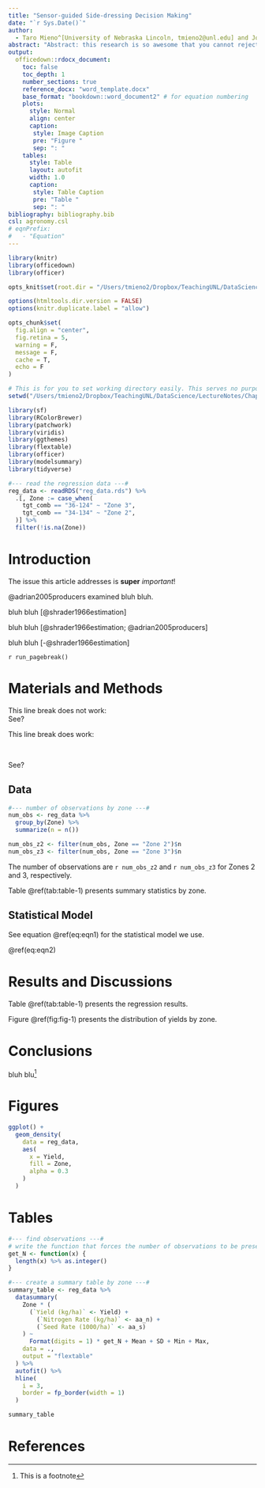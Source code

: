 ```yaml
---
title: "Sensor-guided Side-dressing Decision Making"
date: "`r Sys.Date()`" 
author:
  - Taro Mieno^[University of Nebraska Lincoln, tmieno2@unl.edu] and John Doe^[Random University, johndoe@email.com]
abstract: "Abstract: this research is so awesome that you cannot reject this paper."
output:
  officedown::rdocx_document:
    toc: false
    toc_depth: 1
    number_sections: true
    reference_docx: "word_template.docx"
    base_format: "bookdown::word_document2" # for equation numbering
    plots:
      style: Normal
      align: center
      caption:
       style: Image Caption
       pre: "Figure "
       sep: ": "
    tables:
      style: Table
      layout: autofit
      width: 1.0
      caption:
       style: Table Caption
       pre: "Table "
       sep: ": "
bibliography: bibliography.bib
csl: agronomy.csl
# eqnPrefix:
#   - "Equation"
---
```


```r
library(knitr)
library(officedown)
library(officer)

opts_knit$set(root.dir = "/Users/tmieno2/Dropbox/TeachingUNL/DataScience/LectureNotes/Chapter-9-WritingArticle")

options(htmltools.dir.version = FALSE)
options(knitr.duplicate.label = "allow")

opts_chunk$set(
  fig.align = "center",
  fig.retina = 5,
  warning = F,
  message = F,
  cache = T,
  echo = F
)
```

```r
# This is for you to set working directory easily. This serves no purpose in knitting to a manuscript
setwd("/Users/tmieno2/Dropbox/TeachingUNL/DataScience/LectureNotes/Chapter-9-WritingArticle")
```

```r
library(sf)
library(RColorBrewer)
library(patchwork)
library(viridis)
library(ggthemes)
library(flextable)
library(officer)
library(modelsummary)
library(tidyverse)
```

```r
#--- read the regression data ---#
reg_data <- readRDS("reg_data.rds") %>%
  .[, Zone := case_when(
    tgt_comb == "36-124" ~ "Zone 3",
    tgt_comb == "34-134" ~ "Zone 2",
  )] %>%
  filter(!is.na(Zone))
```

# Introduction 

The issue this article addresses is **super** _important_!
 
@adrian2005producers examined bluh bluh.

bluh bluh [@shrader1966estimation] 

bluh bluh [@shrader1966estimation; @adrian2005producers] 

bluh bluh [-@shrader1966estimation] 


<!-- page break -->
`r run_pagebreak()` 

# Materials and Methods

This line break does not work:
<br>
See?

This line break does work:

<br>

See?

## Data

```r
#--- number of observations by zone ---#
num_obs <- reg_data %>%
  group_by(Zone) %>%
  summarize(n = n())

num_obs_z2 <- filter(num_obs, Zone == "Zone 2")$n
num_obs_z3 <- filter(num_obs, Zone == "Zone 3")$n
```

The number of observations are `r num_obs_z2` and `r num_obs_z3` for Zones 2 and 3, respectively. 

Table \@ref(tab:table-1) presents summary statistics by zone.

## Statistical Model

See equation \@ref(eq:eqn1) for the statistical model we use.

\begin{equation}
y = \beta_0 + \beta_1 x + \varepsilon
(\#eq:eqn1)
\end{equation}


\begin{align}
 Y_z & = f_z(S) + g_z(N) + h_z(X,Y) + \varepsilon_z \\
& = \sum_{i=1}^k \phi_k(S) + g_z(N) + h_z(X,Y) + \varepsilon_z
(\#eq:eqn2)
\end{align}

\@ref(eq:eqn2)

# Results and Discussions

Table \@ref(tab:table-1) presents the regression results.

Figure \@ref(fig:fig-1) presents the distribution of yields by zone.

# Conclusions

bluh blu^[This is a footnote]

# Figures 

```r
ggplot() +
  geom_density(
    data = reg_data,
    aes(
      x = Yield,
      fill = Zone,
      alpha = 0.3
    )
  )
```

# Tables

```r

#--- find observations ---#
# write the function that forces the number of observations to be presented as integers
get_N <- function(x) {
  length(x) %>% as.integer()
}

#--- create a summary table by zone ---#
summary_table <- reg_data %>%
  datasummary(
    Zone * (
      (`Yield (kg/ha)` <- Yield) +
        (`Nitrogen Rate (kg/ha)` <- aa_n) +
        (`Seed Rate (1000/ha)` <- aa_s)
    ) ~
      Format(digits = 1) * get_N + Mean + SD + Min + Max,
    data = .,
    output = "flextable"
  ) %>%
  autofit() %>%
  hline(
    i = 3,
    border = fp_border(width = 1)
  )

summary_table
```


# References

<div id="refs"></div>

